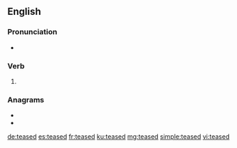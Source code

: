 ==English==

===Pronunciation===
* {{IPA|/tiːzd/|lang=en}}

===Verb===
{{head|en|verb form}}

# {{en-past of|tease}}

===Anagrams===
* {{l|en|seated}}
* {{l|en|sedate}}

[[de:teased]]
[[es:teased]]
[[fr:teased]]
[[ku:teased]]
[[mg:teased]]
[[simple:teased]]
[[vi:teased]]
